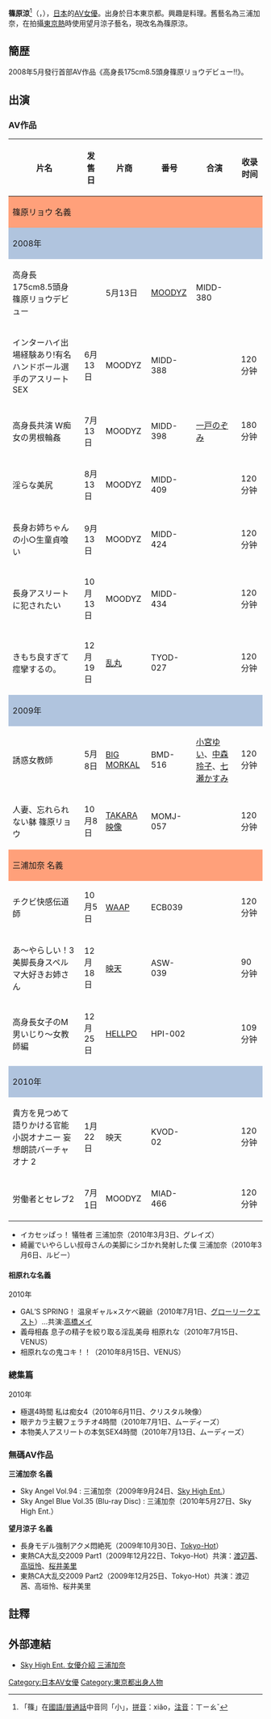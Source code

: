 {{AV女優|
|名前=篠原 リョウ
|ふりがな=しのはら りょう
|別名=三浦加奈<br />望月涼子<br />相原れな
|愛称=
|生年=1989
|生月=2
|生日=27
|出身地={{JPN}}・[[東京都|東京都]]
|血液型=A 
|時点=
|身長=175
|体重=
|バスト=83
|ウエスト=59
|ヒップ=87
|カップ=C
|身体備考=
|ジャンル=[[色情片|色情片]]
|AV出演期間=2008年 -
|活動備考=
|他の活動=
|その他=
}}

'''篠原涼'''<ref>「篠」在[[現代標準漢語|國語/普通話]]中音同「小」，[[漢語拼音|拼音]]：xiǎo，[[注音符號|注音]]：ㄒㄧㄠˇ</ref>（{{lang-ja|篠原リョウ、しのはら りょう}}，{{bd|1989年|2月27日|||X篠原}}），[[日本|日本]]的[[AV女優|AV女優]]。出身於日本東京都。興趣是料理。舊藝名為三浦加奈，在拍攝[[東京熱|東京熱]]時使用望月涼子藝名，現改名為篠原涼。

== 簡歴 ==
2008年5月發行首部AV作品《高身長175cm8.5頭身篠原リョウデビュー!!》。

== 出演 ==
=== AV作品 ===
{|class="wikitable" align="center" style="text-align:left;font-size:small;"
!片名!!发售日!!片商!!番号!!合演!!收录时间
|-
!colspan=6 style="background:#FFA07A;" |篠原リョウ 名義
|-
!colspan=6 style="background:#B0C4DE;" |2008年
|-
|高身長175cm8.5頭身篠原リョウデビュー!!||5月13日||[[MOODYZ|MOODYZ]]||MIDD-380|| ||120分钟
|-
|インターハイ出場経験あり!有名ハンドボール選手のアスリートSEX||6月13日||MOODYZ||MIDD-388|| ||120分钟
|-
|高身長共演 W痴女の男根輪姦||7月13日||MOODYZ||MIDD-398||[[一戸のぞみ|一戸のぞみ]]||180分钟
|-
|淫らな美尻||8月13日||MOODYZ||MIDD-409|| ||120分钟
|-
|長身お姉ちゃんの小○生童貞喰い||9月13日||MOODYZ||MIDD-424|| ||120分钟
|-
|長身アスリートに犯されたい||10月13日||MOODYZ||MIDD-434|| ||120分钟
|-
|きもち良すぎて痙攣するの。||12月19日||[[乱丸|乱丸]]||TYOD-027|| ||120分钟
|-
!colspan=6 style="background:#B0C4DE;" |2009年
|-
|誘惑女教師||5月8日||[[BIG_MORKAL|BIG MORKAL]]||BMD-516||[[小宮ゆい|小宮ゆい]]、[[中森玲子|中森玲子]]、[[七瀬かすみ|七瀬かすみ]]||120分钟
|-
|人妻、忘れられない躰 篠原リョウ||10月8日||[[TAKARA映像|TAKARA映像]]||MOMJ-057|| ||120分钟
|-
!colspan=6 style="background:#FFA07A;" |三浦加奈 名義
|-
|チクビ快感伝道師||10月5日||[[WAAP|WAAP]]||ECB039|| ||120分钟
|-
|あ～やらしい！3 美脚長身スペルマ大好きお姉さん||12月18日||[[映天|映天]]||ASW-039|| ||90分钟
|-
|高身長女子のM男いじり～女教師編||12月25日||[[HELLPO|HELLPO]]||HPI-002|| ||109分钟
|-
!colspan=6 style="background:#B0C4DE;" |2010年
|-
|貴方を見つめて語りかける官能小説オナニー 妄想朗読バーチャオナ 2||1月22日||映天||KVOD-02|| ||120分钟
|-
|労働者とセレブ2||7月1日||MOODYZ||MIAD-466|| ||120分钟
|}

* イカセッぱっ！ 犠牲者 三浦加奈（2010年3月3日、グレイズ）
* 綺麗でいやらしい叔母さんの美脚にシゴかれ発射した僕 三浦加奈（2010年3月6日、ルビー）

==== 相原れな名義 ====
;2010年
* GAL’S SPRING！ 温泉ギャル×スケベ親爺（2010年7月1日、[[グローリークエスト|グローリークエスト]]）…共演:[[高橋メイ|高橋メイ]]
* 義母相姦 息子の精子を絞り取る淫乱美母 相原れな（2010年7月15日、VENUS）
* 相原れなの鬼コキ！！（2010年8月15日、VENUS）

=== 總集篇 ===
;2010年
* 極選4時間 私は痴女4（2010年6月11日、クリスタル映像）
* 眼ヂカラ主観フェラチオ4時間（2010年7月1日、ムーディーズ）
* 本物美人アスリートの本気SEX4時間（2010年7月13日、ムーディーズ）

=== 無碼AV作品 ===
'''三浦加奈 名義'''
* Sky Angel Vol.94 : 三浦加奈（2009年9月24日、[[Sky_High_Ent.|Sky High Ent.]]）
* Sky Angel Blue Vol.35 (Blu-ray Disc) : 三浦加奈（2010年5月27日、Sky High Ent.）

'''望月涼子 名義'''
* 長身モデル強制アクメ悶絶死（2009年10月30日、[[Tokyo-Hot|Tokyo-Hot]]）
* 東熱CA大乱交2009 Part1（2009年12月22日、Tokyo-Hot）共演：[[渡辺茜|渡辺茜]]、[[高垣怜|高垣怜]]、[[桜井美里|桜井美里]]
* 東熱CA大乱交2009 Part2（2009年12月25日、Tokyo-Hot）共演：渡辺茜、高垣怜、桜井美里

== 註釋 ==
<references />

== 外部連結 ==
* [https://web.archive.org/web/20100817030207/http://skyhighpremium.com/actress/catid_4-itemid_920.html Sky High Ent. 女優介紹 三浦加奈]

{{DEFAULTSORT:Shinohara ryou}}
[[Category:日本AV女優|Category:日本AV女優]]
[[Category:東京都出身人物|Category:東京都出身人物]]